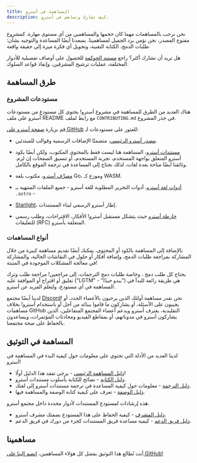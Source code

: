 ```yaml
---
title: المساهمة في أسترو
description: كيف تشارك وتساهم في أسترو.
---
```



نحن نرحب بالمساهمات مهما كان حجمها والمساهمين من أي مستوى مهارة. كمشروع مفتوح المصدر، نحن نؤمن برد الجميل لمساهمينا. يسعدنا أيضًا المساعدة والتوجيه بشأن: طلبات الدمج، الكتابة التقنية، وتحويل أي فكرة ميزة إلى حقيقة واقعة.

هل تريد أن تشارك أكثر؟ راجع [مستند الحوكمة](https://github.com/withastro/.github/blob/main/GOVERNANCE.md) للحصول على أوصاف تفصيلية للأدوار المختلفة، عمليات ترشيح المشرفين، وإنفاذ قواعد السلوك.

## طرق المساهمة

### مستودعات المشروع

هناك العديد من الطرق للمساهمة في مشروع أسترو! يحتوي كل مستودع من مستودعات أسترو على ملف README مع رابط لملف `CONTRIBUTING.md` في جذر المشروع.

قم بزيارة [صفحة أسترو على GitHub](https://github.com/withastro) للعثور على مستودعات لـ:

- [مصدر أسترو الرئيسي](https://github.com/withastro/astro)، متضمنًا الإضافات الرسمية وقوالب للمبتدئين.

- [مستندات أسترو](https://github.com/withastro/docs)، المساهمة هنا ليست فقط بالمحتوى المكتوب، ولكن أيضًا بكود أسترو المتعلق بواجهة المستخدم، تجربة المستخدم، أو تنسيق الصفحات إن لزم. وثائقنا أيضًا متاحة بعدة لغات، لذلك نحتاج إلى المساعدة في ترجمة الموقع بالكامل.

- [مصرِّف أسترو](https://github.com/withastro/compiler)، مكتوب بلغة Go، وموزع كـ WASM.

- [أدوات لغة أسترو](https://github.com/withastro/language-tools)، أدوات التحرير المطلوبة للغة أسترو  - جميع الملفات المنتهية بـ `.astro` -

- [Starlight](https://github.com/withastro/starlight)، إطار أسترو الرسمي لبناء المستندات.

- [خارطة أسترو](https://github.com/withastro/roadmap) حيث يتشكل مستقبل أسترو!  الأفكار، الاقتراحات، وطلب رسمي للتعليقات (RFC) المتعلقة بأسترو.

### أنواع المساهمات

بالإضافة إلى المساهمة بالكود أو المحتوى، يمكنك أيضًا تقديم مساهمة كبيرة من خلال المشاركة بمراجعة طلبات الدمج، وإضافة أفكار أو حلول في النقاشات الحالية، والمشاركة في معالجة المشكلات الموجودة في المثبتة!

يحتاج كل طلب دمج ، وخاصة طلبات دمج الترجمات، إلى مراجعين! مراجعة طلب وترك تعليق أو اقتراح أو الموافقة عليه ("LGTM" - "يبدو جيدًا") هي طريقة رائعة للبدأ في المساهمة في أي مستودع، ولتعلم المزيد عن أسترو.


لدينا أيضًا مجتمع [Discord](https://astro.build/chat)! نحن نقدر مساهمة أولئك الذين يرحبون بالأعضاء الجدد، أو يجيبون على الأسئلة، أو يشاركون ما قاموا ببنائه من أجل أو باستخدام أسترو! بخلاف مساهمات GitHub التقليدية، يعترف أسترو ويدعم أعضاء المجتمع المتفاعلين،  الذين يشاركون أسترو في مدوناتهم، أو بمقاطع الفيديو ومحادثات المؤتمرات، ويساعدون بالحفاظ على صحة مجتمعنا.

## المساهمة في التوثيق

لدينا العديد من الأدلة التي تحتوي على معلومات حول كيفية البدء في المساهمة في أسترو!

- [دليل المساهمة الرئيسي](https://github.com/withastro/docs/blob/main/CONTRIBUTING.md) - يرجى تفقد هذا الدليل أولًا!
- [دليل الكتابة](https://contribute.docs.astro.build/guides/writing-style/) - نصائح للكتابة بأسلوب مستندات أسترو.
- [دليل الترجمة](https://contribute.docs.astro.build/guides/i18n/) - معلومات حول كيفية المساعدة في ترجمة مستندات أسترو إلى لغتك.
- [دليل الوصفة](https://contribute.docs.astro.build/guides/recipe-writing/) - تعرف على كيفية كتابة الوصفة والمساهمة فيها.

هذه إرشادات لمستودع المستندات لأدوار  محددة داخل مجتمع أسترو.
- [دليل المشرف](https://contribute.docs.astro.build/roles/maintainers/) - كيفية الحفاظ على هذا المستودع بصفتك مشرف أسترو.
- [دليل فريق الدعم](https://contribute.docs.astro.build/roles/support-squad/) - كيفية مساعدة فريق المستندات كجزء من دورك في فريق الدعم.

## مساهمينا

أنت تُطالع هذا التوثيق بفضل كل هؤلاء المساهمين، [انضم إلينا على GitHub!](https://github.com/withastro/docs)

<ContributorList githubRepo="withastro/docs" />
